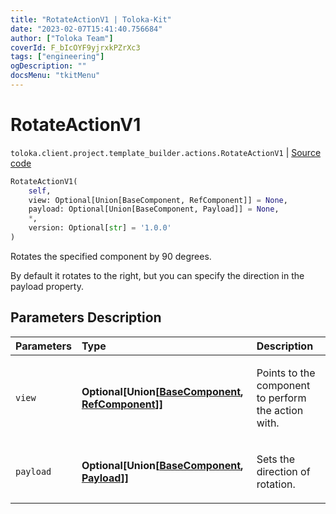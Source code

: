 ```yaml
---
title: "RotateActionV1 | Toloka-Kit"
date: "2023-02-07T15:41:40.756684"
author: ["Toloka Team"]
coverId: F_bIcOYF9yjrxkPZrXc3
tags: ["engineering"]
ogDescription: ""
docsMenu: "tkitMenu"
---
```


# RotateActionV1
`toloka.client.project.template_builder.actions.RotateActionV1` | [Source code](https://github.com/Toloka/toloka-kit/blob/v1.1.3/src/client/project/template_builder/actions.py#L128)

```python
RotateActionV1(
    self,
    view: Optional[Union[BaseComponent, RefComponent]] = None,
    payload: Optional[Union[BaseComponent, Payload]] = None,
    *,
    version: Optional[str] = '1.0.0'
)
```

Rotates the specified component by 90 degrees.

By default it rotates to the right, but you can specify the direction in the payload property.

## Parameters Description

| Parameters | Type | Description |
| :----------| :----| :-----------|
`view`|**Optional\[Union\[[BaseComponent](/docs-new/toloka-kit/reference/toloka.client.project.template_builder.base.BaseComponent), [RefComponent](/docs-new/toloka-kit/reference/toloka.client.project.template_builder.base.RefComponent)\]\]**|<p>Points to the component to perform the action with.</p>
`payload`|**Optional\[Union\[[BaseComponent](/docs-new/toloka-kit/reference/toloka.client.project.template_builder.base.BaseComponent), [Payload](/docs-new/toloka-kit/reference/toloka.client.project.template_builder.actions.RotateActionV1.Payload)\]\]**|<p>Sets the direction of rotation.</p>
